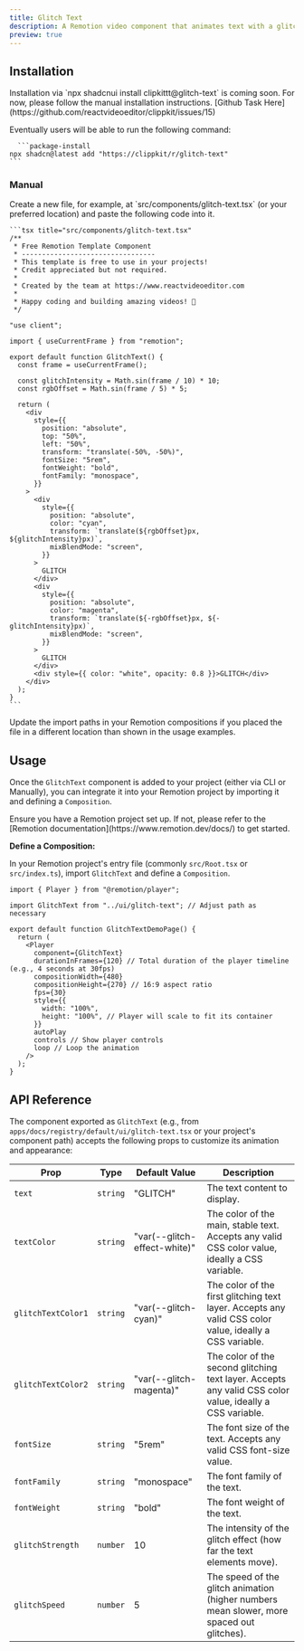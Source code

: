 ```yaml
---
title: Glitch Text
description: A Remotion video component that animates text with a glitch effect.
preview: true
---
```


<ComponentTabs name="glitch-text-demo" />

## Installation

<Callout title="CLI Install Coming Soon" type="warn">
  Installation via `npx shadcnui install clipkittt@glitch-text` is coming soon.
  For now, please follow the manual installation instructions. [Github Task
  Here](https://github.com/reactvideoeditor/clippkit/issues/15)

Eventually users will be able to run the following command:

      ```package-install
    npx shadcn@latest add "https://clippkit/r/glitch-text"
    ```

</Callout>

### Manual

<Steps>
  <Step>
    Create a new file, for example, at `src/components/glitch-text.tsx` (or your preferred location) and paste the following code into it.

    ```tsx title="src/components/glitch-text.tsx"
    /**
     * Free Remotion Template Component
     * ---------------------------------
     * This template is free to use in your projects!
     * Credit appreciated but not required.
     *
     * Created by the team at https://www.reactvideoeditor.com
     *
     * Happy coding and building amazing videos! 🎉
     */

    "use client";

    import { useCurrentFrame } from "remotion";

    export default function GlitchText() {
      const frame = useCurrentFrame();

      const glitchIntensity = Math.sin(frame / 10) * 10;
      const rgbOffset = Math.sin(frame / 5) * 5;

      return (
        <div
          style={{
            position: "absolute",
            top: "50%",
            left: "50%",
            transform: "translate(-50%, -50%)",
            fontSize: "5rem",
            fontWeight: "bold",
            fontFamily: "monospace",
          }}
        >
          <div
            style={{
              position: "absolute",
              color: "cyan",
              transform: `translate(${rgbOffset}px, ${glitchIntensity}px)`,
              mixBlendMode: "screen",
            }}
          >
            GLITCH
          </div>
          <div
            style={{
              position: "absolute",
              color: "magenta",
              transform: `translate(${-rgbOffset}px, ${-glitchIntensity}px)`,
              mixBlendMode: "screen",
            }}
          >
            GLITCH
          </div>
          <div style={{ color: "white", opacity: 0.8 }}>GLITCH</div>
        </div>
      );
    }
    ```

  </Step>
  
  <Step>Update the import paths in your Remotion compositions if you placed the file in a different location than shown in the usage examples.</Step>
</Steps>

## Usage

Once the `GlitchText` component is added to your project (either via CLI or Manually), you can integrate it into your Remotion project by importing it and defining a `Composition`.

<Callout title="Prerequisite">
  Ensure you have a Remotion project set up. If not, please refer to the
  [Remotion documentation](https://www.remotion.dev/docs/) to get started.
</Callout>

**Define a Composition:**

In your Remotion project's entry file (commonly `src/Root.tsx` or `src/index.ts`), import `GlitchText` and define a `Composition`.

```tsx title="src/main.tsx (or equivalent)"
import { Player } from "@remotion/player";

import GlitchText from "../ui/glitch-text"; // Adjust path as necessary

export default function GlitchTextDemoPage() {
  return (
    <Player
      component={GlitchText}
      durationInFrames={120} // Total duration of the player timeline (e.g., 4 seconds at 30fps)
      compositionWidth={480}
      compositionHeight={270} // 16:9 aspect ratio
      fps={30}
      style={{
        width: "100%",
        height: "100%", // Player will scale to fit its container
      }}
      autoPlay
      controls // Show player controls
      loop // Loop the animation
    />
  );
}
```

## API Reference

The component exported as `GlitchText` (e.g., from `apps/docs/registry/default/ui/glitch-text.tsx` or your project's component path) accepts the following props to customize its animation and appearance:

| Prop               | Type     | Default Value                | Description                                                                                              |
| ------------------ | -------- | ---------------------------- | -------------------------------------------------------------------------------------------------------- |
| `text`             | `string` | "GLITCH"                     | The text content to display.                                                                             |
| `textColor`        | `string` | "var(--glitch-effect-white)" | The color of the main, stable text. Accepts any valid CSS color value, ideally a CSS variable.           |
| `glitchTextColor1` | `string` | "var(--glitch-cyan)"         | The color of the first glitching text layer. Accepts any valid CSS color value, ideally a CSS variable.  |
| `glitchTextColor2` | `string` | "var(--glitch-magenta)"      | The color of the second glitching text layer. Accepts any valid CSS color value, ideally a CSS variable. |
| `fontSize`         | `string` | "5rem"                       | The font size of the text. Accepts any valid CSS font-size value.                                        |
| `fontFamily`       | `string` | "monospace"                  | The font family of the text.                                                                             |
| `fontWeight`       | `string` | "bold"                       | The font weight of the text.                                                                             |
| `glitchStrength`   | `number` | 10                           | The intensity of the glitch effect (how far the text elements move).                                     |
| `glitchSpeed`      | `number` | 5                            | The speed of the glitch animation (higher numbers mean slower, more spaced out glitches).                |

